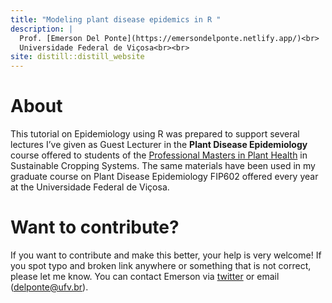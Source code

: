 ```yaml
---
title: "Modeling plant disease epidemics in R "
description: |
  Prof. [Emerson Del Ponte](https://emersondelponte.netlify.app/)<br>
  Universidade Federal de Viçosa<br><br>
site: distill::distill_website
---
```


# About
This tutorial on Epidemiology using R was prepared to support several lectures I've given as Guest Lecturer in the **Plant Disease Epidemiology** course offered to students of the [Professional Masters in Plant Health](https://planthealth.upv.es/) in Sustainable Cropping Systems. The same materials have been used in my graduate course on Plant Disease Epidemiology FIP602 offered every year at the Universidade Federal de Viçosa.


# Want to contribute? {.appendix}
If you want to contribute and make this better, your help is very welcome! If you spot typo and broken link anywhere or something that is not correct, please let me know. You can contact Emerson via [twitter](https://twitter.com/edelponte) or email ([delponte\@ufv.br](mailto:delponte@ufv.br){.email}).
